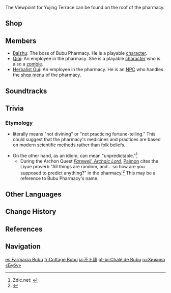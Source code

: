 {{Location Infobox
|image        = <gallery>
Bubu Pharmacy.png|Exterior
Bubu Pharmacy Back Room.png|Interior
Point of Interest Bubu Pharmacy Location.png|Map
</gallery>
|type         = Point of Interest
|type2        = Instance
|region       = Liyue
|area         = Sea of Clouds
|subarea      = Liyue Harbor
|poi          = Yujing Terrace
}}
{{Location Intro|{{Lang|'''Bubu Pharmacy'''|zh=不卜庐|zh_rm=Bùbǔ-lú|zh_tl=Not-Divining Hut}}|description=<p>Bubu Pharmacy is renowned as the "finest pharmacy in all of [[Liyue]]." The pharmacy is known to be quite busy during and after the [[Lantern Rite]].</p><!--

--><p>Entering through the door at the eastern side of the building allows entry to the back room, which contains living quarters.</p>}}

The Viewpoint for Yujing Terrace can be found on the roof of the pharmacy.

==Shop==
{{Vendor|Herbalist Gui}}

==Members==
* [[Baizhu]]: The boss of Bubu Pharmacy. He is a playable {{Dendro}} [[character]].
* [[Qiqi]]: An employee in the pharmacy. She is a playable {{Cryo}} [[character]] who is also a [[zombie]].
* [[Herbalist Gui]]: An employee in the pharmacy. He is an [[NPC]] who handles the [[#Shop|shop menu]] of the pharmacy.

==Soundtracks==
{{Soundtracks by Category Table|type=location}}

==Trivia==
===Etymology===
* {{zh|不卜|Bùbǔ}} literally means "not divining" or "not practicing fortune-telling." This could suggest that the pharmacy's medicines and practices are based on modern scientific methods rather than folk beliefs.
* On the other hand, as an idiom, {{zh|难料|rm=bùbǔ}} can mean "unpredictable."<ref>Zdic.net: [https://www.zdic.net/hans/%E4%B8%8D%E5%8D%9C {{zh|《汉典》不卜}}]</ref>
** During the Archon Quest ''[[Farewell, Archaic Lord]]'', [[Paimon]] cites the Liyue proverb "All things are random, and... so how are you supposed to predict anything?" in the pharmacy.<ref>{{Ref/Quest|Guizhong (Quest)}}</ref> This may be a reference to Bubu Pharmacy's name.

==Other Languages==
{{Other Languages
|en      = Bubu Pharmacy
|zhs     = 不卜庐
|zhs_rm  = Bùbǔ-lú
|zht     = 不卜廬
|zht_rm  = Bùbǔ-lú
|zh_tl   = Not-Divining Hut
|ja      = 不卜廬
|ja_rm   = Fuboku-ro
|ja_tl   = Not-Divining Hut{{Sino|ja|zh}}
|ko      = {{tt|불복려|不卜廬}}
|ko_tl   = Not-Divining Hut{{Sino|ko|zh}}
|es      = Farmacia Bubu
|es_tl   = Bubu Pharmacy
|fr      = Cottage Bubu
|fr_tl   = Bubu Cottage
|ru      = Хижина «Бубу»
|ru_tl   = "Bubu" Hut
|th      = Bubu Pharmacy
|vi      = Nhà Thuốc Bubu
|vi_tl   = Bubu Pharmacy
|de      = Bubu-Hütte
|de_tl   = Bubu Hut
|id      = Bubu Pharmacy
|pt      = Chalé de Bubu
|pt_tl   = Chalet of Bubu
|tr      = Bubu Eczanesi
|tr_tl   = 
|it      = Farmacia Bubu
|it_tl   = Bubu Pharmacy
}}

==Change History==
{{Change History|1.0}}

==References==
{{Reflist}}

==Navigation==
{{PoI Navbox|Liyue}}

[[es:Farmacia Bubu]]
[[fr:Cottage Bubu]]
[[ja:不卜廬]]
[[pt-br:Chalé de Bubu]]
[[ru:Хижина «Бубу»]]
